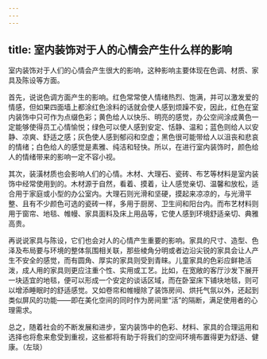 ```yaml
---
---
---
```

title: 室内装饰对于人的心情会产生什么样的影响
---




室内装饰对于人们的心情会产生很大的影响，这种影响主要体现在色调、材质、家具及陈设等方面。

首先，说说色调方面产生的影响。红色常常使人情绪热烈、饱满，并可以激发爱的情感，但如果四面墙上都涂红色涂料的话就会使人感到烦躁不安，因此，红色在室内装饰中只可作为点缀色彩；黄色给人以快乐、明亮的感觉，办公空间涂成黄色一定能够使得员工心情愉悦；绿色可以使人感到安定、恬静、温和；蓝色则给人以安静、凉爽、舒适之感；灰色使人感到郁闷和空虚；黑色很可能带给人以沮丧和悲哀的情绪；白色给人的感觉是素雅、纯洁和轻快。所以，在进行室内装饰时，颜色给人的情绪带来的影响一定不容小视。



其次，装潢材质也会影响人们的心情。木材、大理石、瓷砖、布艺等材料是室内装饰中经常使用到的。木材源于自然，看着、摸着，让人感觉亲切、温馨和放松，适合用于家庭或小型的办公室内。大理石则光滑和坚硬，摸起来凉凉的，与光滑平整、且有不少颜色可选的瓷砖一样，多用于厨房、卫生间和阳台内。而布艺材料则用于窗帘、地毯、帷幔、家具面料及床上用品等，它使人感到环境舒适亲切、典雅高贵。



再说说家具与陈设，它们也会对人的心情产生重要的影响。家具的尺寸、造型、色泽及布局要与环境的整体氛围相关联，那些棱角分明或者边沿尖锐的家具会让人产生不安全的感觉，而有圆角、厚实的家具则受到青睐。儿童家具的色彩应鲜艳活泼，成人用的家具则更应注重个性、实用或工艺。比如，在宽敞的客厅沙发下展开一块适宜的地毯，便可以形成一个安定的谈话区域，而在卧室床下铺块地毯，则可以增添睡眠时的舒适感觉。又如卷帘和帷幔除了装饰房间、烘托气氛以外，还起到类似屏风的功能——即在美化空间的同时作为房间里“活”的隔断，满足使用者的心理需求。



总之，随着社会的不断发展和进步，室内装饰中的色彩、材料、家具的合理运用和选择也将愈来愈受到重视，这些都将有助于将我们的空间环境布置得更为舒适、健康。（左琰）